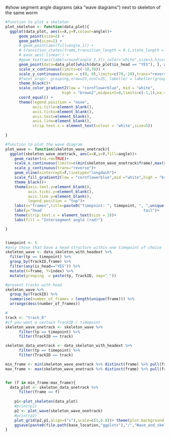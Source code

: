 #show segment angle diagrams (aka "wave diagrams") next to skeleton of the same worm
```r
#function to plot a skeleton
plot_skeleton <- function(data_plot){
  ggplot(data_plot, aes(x=X,y=Y,colour=angle))+
      geom_point(size=2) +
      geom_path(size=1) +
      # geom_point(aes(fill=angle_1)) +
      # transition_states(frame,transition_length = 0.1,state_length = 0.2) +
      # ease_aes('linear') + 
      #geom_text(aes(label=round(angle_1,3)),color="white",size=3,hjust=2, vjust=1)+
      geom_point(data=data_plot[which(data_plot$is_head == "YES"), ], aes(x=X, y=Y), shape=17, stroke=1, alpha=0.5,colour = "gold", size=4) +
      scale_x_continuous(limits=c(-10,70)) +
      scale_y_continuous(expan = c(0, 0),limits=c(70,-10),trans="reverse") +
      #facet_wrap(~ grouping,nrow=25,ncol=35, labeller = labeller(grouping=tracknames))+
      theme_black()+
      scale_color_gradient2(low = "cornflowerblue", mid = "white",
                         high = "brown2",midpoint=0,limits=c(-1,1),na.value="grey") +
      coord_equal() +
      theme(legend.position = "none",
            axis.title=element_blank(),
            axis.ticks=element_blank(),
            axis.text=element_blank(),
            axis.line=element_blank(),
            strip.text.x = element_text(colour = 'white',size=5))
      
}

#function to plot the wave diagram
plot_wave <- function(skeleton_wave_onetrack){
  ggplot(skeleton_wave_onetrack, aes(x=X,y=Y,fill=angle))+
    geom_raster(na.rm=TRUE)+
    scale_x_continuous(limits=c(min(skeleton_wave_onetrack$frame),max(skeleton_wave_onetrack$frame)))+
    scale_y_continuous(trans="reverse")+
    geom_vline(xintercept=f,linetype="longdash")+
    scale_fill_gradient2(low = "cornflowerblue",mid ="white",high = "brown2",midpoint=0,limits=c(-1,1),na.value="black") +
    theme_black()+
    theme(axis.text.y=element_blank(),
          axis.ticks.y=element_blank(),
          axis.line.y=element_blank(),
          legend.position = "top")+
    labs(x="frames",title=paste0("Timepoint: ", timepoint, ", ",unique(skeleton_wave_onetrack$TrackID)))+
    labs(y="head                                             tail")+
    theme(strip.text.x = element_text(size = 3))+
    labs(fill = "Intersegment angle (rad)")

}


timepoint <- 5
#only those that have a head structure within one timepoint of choice
skeleton_wave <- data_skeleton_with_headext %>%
  filter(tp == timepoint) %>%
  group_by(TrackID,frame) %>%
  filter(any(is_head=="YES")) %>%
  mutate(X=frame, Y=index) %>%
  mutate(grouping  = paste(tp, TrackID, sep="_"))

#present tracks with head
skeleton_wave %>%
  group_by(TrackID) %>%
  summarise(number_of_frames = length(unique(frame))) %>%
  arrange(desc(number_of_frames))

#
track <- "track_8"
#if you want a certain TrackID / timepoint
skeleton_wave_onetrack <- skeleton_wave %>%
      filter(tp == timepoint) %>%
      filter(TrackID == track)

skeleton_data_onetrack <- data_skeleton_with_headext %>%
      filter(tp == timepoint) %>%
      filter(TrackID == track)

min_frame <- min(skeleton_wave_onetrack %>% distinct(frame) %>% pull(frame))
max_frame <- max(skeleton_wave_onetrack %>% distinct(frame) %>% pull(frame))


for (f in min_frame:max_frame){
  data_plot <- skeleton_data_onetrack %>%
      filter(frame == f)
   
    p1<-plot_skeleton(data_plot)
    #print(p1)
    p2 <- plot_wave(skeleton_wave_onetrack)
    #print(p2)
    plot_grid(p2,p1,align=("v"),scale=c(1,0.8))+ theme(plot.background = element_rect(fill = "black"))
    ggsave(paste0(file.path(base_location,"ggplots"),"/","Wave_and_skeleton_","timepoint_",timepoint,"_",track,"_","frame_",f,".png"))
}


```
